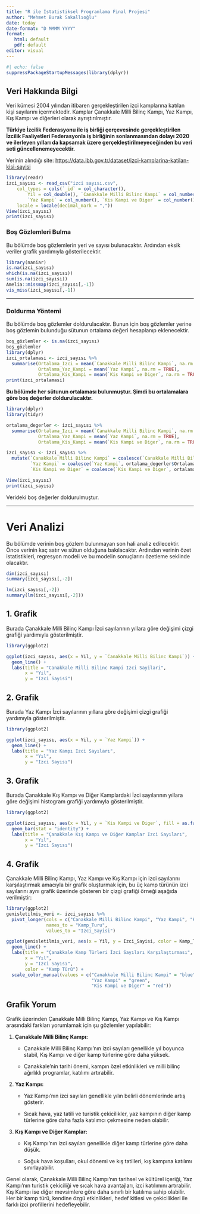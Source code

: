 ```yaml
---
title: "R ile İstatistiksel Programlama Final Projesi"
author: "Mehmet Burak Sakallıoğlu"
date: today
date-format: "D MMMM YYYY"
format: 
   html: default
   pdf: default
editor: visual
---
```


```r
#| echo: false
suppressPackageStartupMessages(library(dplyr))
```

## Veri Hakkında Bilgi

Veri kümesi 2004 yılından itibaren gerçekleştirilen izci kamplarına katılan kişi sayılarını içermektedir. Kamplar Çanakkale Milli Bilinç Kampı, Yaz Kampı, Kış Kampı ve diğerleri olarak ayrıştırılmıştır.

**Türkiye İzcilik Federasyonu ile iş birliği çerçevesinde gerçekleştirilen İzcilik Faaliyetleri Federasyonla iş birliğinin sonlanmasından dolayı 2020 ve ilerleyen yılları da kapsamak üzere gerçekleştirilmeyeceğinden bu veri seti güncellenemeyecektir.**

Verinin alındığı site: <https://data.ibb.gov.tr/dataset/izci-kamplarina-katilan-kisi-sayisi>

```r
library(readr)
izci_sayısı <- read_csv("izci sayısı.csv", 
    col_types = cols(`_id` = col_character(), 
        Yil = col_double(), `Canakkale Milli Bilinc Kampi` = col_number(), 
        `Yaz Kampi` = col_number(), `Kis Kampi ve Diger` = col_number()), 
    locale = locale(decimal_mark = ","))
View(izci_sayısı)
print(izci_sayısı)
```

### Boş Gözlemleri Bulma

Bu bölümde boş gözlemlerin yeri ve sayısı bulunacaktır. Ardından eksik veriler grafik yardımıyla gösterilecektir.

```r
library(naniar)
is.na(izci_sayısı)
which(is.na(izci_sayısı))
sum(is.na(izci_sayısı))
Amelia::missmap(izci_sayısı[,-1])
vis_miss(izci_sayısı[,-1])
```

------------------------------------------------------------------------------------------------------------------

### Doldurma Yöntemi

Bu bölümde boş gözlemler doldurulacaktır. Bunun için boş gözlemler yerine boş gözlemin bulunduğu sütunun ortalama değeri hesaplanıp eklenecektir.

```r
boş_gözlemler <- is.na(izci_sayısı)
boş_gözlemler
library(dplyr)
izci_ortalamasi <- izci_sayısı %>%
  summarise(Ortalama_Izci = mean(`Canakkale Milli Bilinc Kampi`, na.rm = TRUE),
            Ortalama_Yaz_Kampi = mean(`Yaz Kampi`, na.rm = TRUE),
            Ortalama_Kis_Kampi = mean(`Kis Kampi ve Diger`, na.rm = TRUE))
print(izci_ortalamasi)
```

**Bu bölümde her sütunun ortalaması bulunmuştur. Şimdi bu ortalamalara göre boş değerler doldurulacaktır.**

```r
library(dplyr)
library(tidyr)

ortalama_degerler <- izci_sayısı %>%
  summarise(Ortalama_Izci = mean(`Canakkale Milli Bilinc Kampi`, na.rm = TRUE),
            Ortalama_Yaz_Kampi = mean(`Yaz Kampi`, na.rm = TRUE),
            Ortalama_Kis_Kampi = mean(`Kis Kampi ve Diger`, na.rm = TRUE))

izci_sayısı <- izci_sayısı %>%
  mutate(`Canakkale Milli Bilinc Kampi` = coalesce(`Canakkale Milli Bilinc Kampi`, ortalama_degerler$Ortalama_Izci),
         `Yaz Kampi` = coalesce(`Yaz Kampi`, ortalama_degerler$Ortalama_Yaz_Kampi),
         `Kis Kampi ve Diger` = coalesce(`Kis Kampi ve Diger`, ortalama_degerler$Ortalama_Kis_Kampi))

View(izci_sayısı)
print(izci_sayısı)
```

Verideki boş değerler doldurulmuştur.

------------------------------------------------------------------------------------------------------------------

# **Veri Analizi**

Bu bölümde verinin boş gözlem bulunmayan son hali analiz edilecektir. Önce verinin kaç satır ve sütun olduğuna bakılacaktır. Ardından verinin özet istatistikleri, regresyon modeli ve bu modelin sonuçlarını özetleme seklinde olacaktır.

```r
dim(izci_sayısı)
summary(izci_sayısı[,-2])
```

```r
lm(izci_sayısı[,-2])
summary(lm(izci_sayısı[,-2]))
```

## 1. Grafik

Burada Çanakkale Milli Bilinç Kampı İzci sayılarının yıllara göre değişimi çizgi grafiği yardımıyla gösterilmiştir.

```r
library(ggplot2)

ggplot(izci_sayısı, aes(x = Yil, y = `Canakkale Milli Bilinc Kampi`)) +
  geom_line() +
  labs(title = "Canakkale Milli Bilinc Kampi Izci Sayilari",
       x = "Yil",
       y = "Izci Sayisi")
```

## 2. Grafik

Burada Yaz Kampı İzci sayılarının yıllara göre değişimi çizgi grafiği yardımıyla gösterilmiştir.

```r
library(ggplot2)

ggplot(izci_sayısı, aes(x = Yil, y = `Yaz Kampi`)) +
  geom_line() +
  labs(title = "Yaz Kampı Izci Sayıları",
       x = "Yıl",
       y = "Izci Sayısı")

```

## 3. Grafik

Burada Çanakkale Kış Kampı ve Diğer Kamplardaki İzci sayılarının yıllara göre değişimi histogram grafiği yardımıyla gösterilmiştir.

```r
library(ggplot2)

ggplot(izci_sayısı, aes(x = Yil, y = `Kis Kampi ve Diger`, fill = as.factor(Yil))) +
  geom_bar(stat = "identity") +
  labs(title = "Çanakkale Kış Kampı ve Diğer Kamplar Izci Sayıları",
       x = "Yıl",
       y = "Izci Sayısı")

```

## 4. Grafik

Çanakkale Milli Bilinç Kampı, Yaz Kampı ve Kış Kampı için izci sayılarını karşılaştırmak amacıyla bir grafik oluşturmak için, bu üç kamp türünün izci sayılarını aynı grafik üzerinde gösteren bir çizgi grafiği örneği aşağıda verilmiştir:

```r
library(ggplot2)
genisletilmis_veri <- izci_sayısı %>%
  pivot_longer(cols = c("Canakkale Milli Bilinc Kampi", "Yaz Kampi", "Kis Kampi ve Diger"),
               names_to = "Kamp_Turu", 
               values_to = "Izci_Sayisi")

ggplot(genisletilmis_veri, aes(x = Yil, y = Izci_Sayisi, color = Kamp_Turu)) +
  geom_line() +
  labs(title = "Çanakkale Kamp Türleri İzci Sayıları Karşılaştırması",
       x = "Yıl",
       y = "Izci Sayısı",
       color = "Kamp Türü") +
  scale_color_manual(values = c("Canakkale Milli Bilinc Kampi" = "blue",
                                "Yaz Kampi" = "green",
                                "Kis Kampi ve Diger" = "red"))

```

## Grafik Yorum

Grafik üzerinden Çanakkale Milli Bilinç Kampı, Yaz Kampı ve Kış Kampı arasındaki farkları yorumlamak için şu gözlemler yapılabilir:

1.  **Çanakkale Milli Bilinç Kampı:**

    -   Çanakkale Milli Bilinç Kampı'nın izci sayıları genellikle yıl boyunca stabil, Kış Kampı ve diğer kamp türlerine göre daha yüksek.

    -   Çanakkale'nin tarihi önemi, kampın özel etkinlikleri ve milli bilinç ağırlıklı programlar, katılımı artırabilir.

2.  **Yaz Kampı:**

    -   Yaz Kampı'nın izci sayıları genellikle yılın belirli dönemlerinde artış gösterir.

    -   Sıcak hava, yaz tatili ve turistik çekicilikler, yaz kampının diğer kamp türlerine göre daha fazla katılımcı çekmesine neden olabilir.

3.  **Kış Kampı ve Diğer Kamplar:**

    -   Kış Kampı'nın izci sayıları genellikle diğer kamp türlerine göre daha düşük.

    -   Soğuk hava koşulları, okul dönemi ve kış tatilleri, kış kampına katılımı sınırlayabilir.

Genel olarak, Çanakkale Milli Bilinç Kampı'nın tarihsel ve kültürel içeriği, Yaz Kampı'nın turistik çekiciliği ve sıcak hava avantajları, izci katılımını artırabilir. Kış Kampı ise diğer mevsimlere göre daha sınırlı bir katılıma sahip olabilir. Her bir kamp türü, kendine özgü etkinlikleri, hedef kitlesi ve çekicilikleri ile farklı izci profillerini hedefleyebilir.
